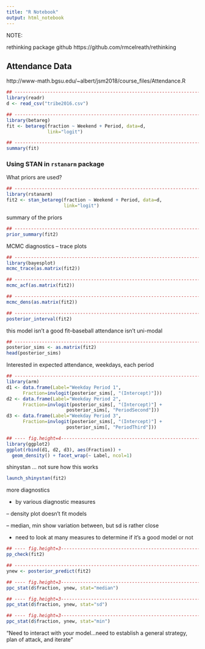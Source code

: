```yaml
---
title: "R Notebook"
output: html_notebook
---
```


NOTE:

rethinking package github
https://github.com/rmcelreath/rethinking



## Attendance Data

http://www-math.bgsu.edu/~albert/jsm2018/course_files/Attendance.R


```r

## ------------------------------------------------------------------------
library(readr)
d <- read_csv("tribe2016.csv")


```


```r


## ------------------------------------------------------------------------
library(betareg)
fit <- betareg(fraction ~ Weekend + Period, data=d,
               link="logit")

## ------------------------------------------------------------------------
summary(fit)

```


### Using STAN in `rstanarm` package

What priors are used?



```r

## ------------------------------------------------------------------------
library(rstanarm)
fit2 <- stan_betareg(fraction ~ Weekend + Period, data=d,
                     link="logit")

```


summary of the priors

```r


## ------------------------------------------------------------------------
prior_summary(fit2)

```


MCMC diagnostics -- trace plots

```r

## ------------------------------------------------------------------------
library(bayesplot)
mcmc_trace(as.matrix(fit2))

```


```r

## ------------------------------------------------------------------------
mcmc_acf(as.matrix(fit2))

## ------------------------------------------------------------------------
mcmc_dens(as.matrix(fit2))


```


```r

## ------------------------------------------------------------------------
posterior_interval(fit2)

```

this model isn't a good fit--baseball attendance isn't uni-modal


```r

## ------------------------------------------------------------------------
posterior_sims <- as.matrix(fit2)
head(posterior_sims)

```




Interested in expected attendance, weekdays, each period


```r

## ------------------------------------------------------------------------
library(arm)
d1 <- data.frame(Label="Weekday Period 1", 
      Fraction=invlogit(posterior_sims[, "(Intercept)"]))
d2 <- data.frame(Label="Weekday Period 2", 
      Fraction=invlogit(posterior_sims[, "(Intercept)"] +
                      posterior_sims[, "PeriodSecond"]))
d3 <- data.frame(Label="Weekday Period 3", 
      Fraction=invlogit(posterior_sims[, "(Intercept)"] +
                      posterior_sims[, "PeriodThird"]))

## ---- fig.height=4-------------------------------------------------------
library(ggplot2)
ggplot(rbind(d1, d2, d3), aes(Fraction)) +
  geom_density() + facet_wrap(~ Label, ncol=1)

```


shinystan ... not sure how this works

```r

launch_shinystan(fit2)


```

more diagnostics

- by various diagnostic measures

-- density plot doesn't fit models 

-- median, min show variation between, but sd is rather close 

- need to look at many measures to determine if it's a good model or not



```r

## ---- fig.height=3-------------------------------------------------------
pp_check(fit2)

## ------------------------------------------------------------------------
ynew <- posterior_predict(fit2)

## ---- fig.height=3-------------------------------------------------------
ppc_stat(d$fraction, ynew, stat="median")

## ---- fig.height=3-------------------------------------------------------
ppc_stat(d$fraction, ynew, stat="sd")

## ---- fig.height=3-------------------------------------------------------
ppc_stat(d$fraction, ynew, stat="min")


```




"Need to interact with your model...need to establish a general strategy, plan of attack, and iterate"


